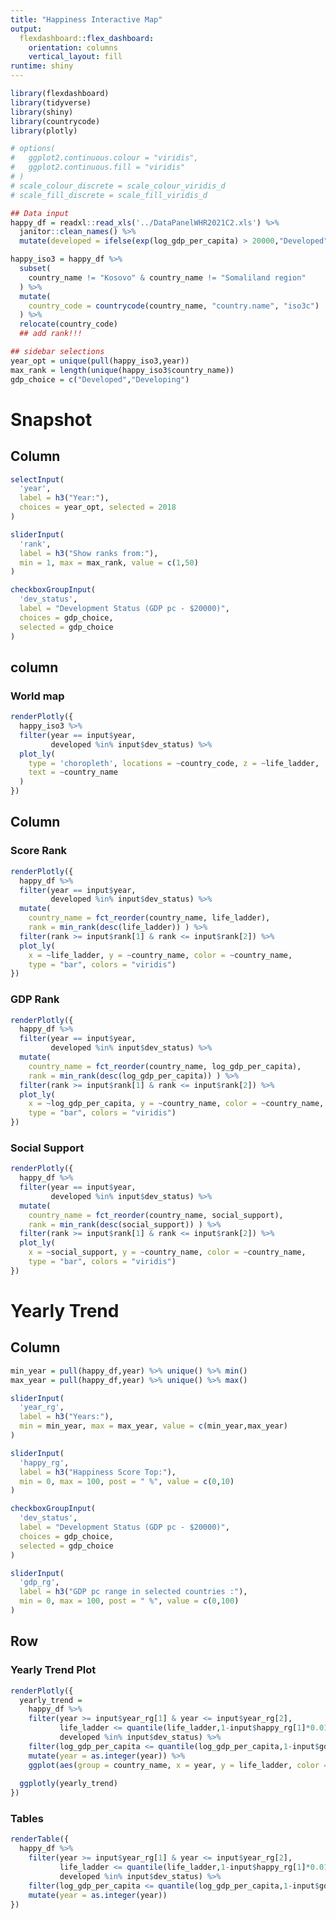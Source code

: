 ```yaml
---
title: "Happiness Interactive Map"
output: 
  flexdashboard::flex_dashboard:
    orientation: columns
    vertical_layout: fill
runtime: shiny
---
```


```r
library(flexdashboard)
library(tidyverse)
library(shiny)
library(countrycode)
library(plotly)

# options(
#   ggplot2.continuous.colour = "viridis",
#   ggplot2.continuous.fill = "viridis"
# )
# scale_colour_discrete = scale_colour_viridis_d
# scale_fill_discrete = scale_fill_viridis_d
```

```r
## Data input
happy_df = readxl::read_xls('../DataPanelWHR2021C2.xls') %>% 
  janitor::clean_names() %>% 
  mutate(developed = ifelse(exp(log_gdp_per_capita) > 20000,"Developed","Developing"))

happy_iso3 = happy_df %>% 
  subset(
    country_name != "Kosovo" & country_name != "Somaliland region"
  ) %>% 
  mutate(
    country_code = countrycode(country_name, "country.name", "iso3c")
  ) %>% 
  relocate(country_code)
  ## add rank!!!

## sidebar selections
year_opt = unique(pull(happy_iso3,year))
max_rank = length(unique(happy_iso3$country_name))
gdp_choice = c("Developed","Developing")

```

Snapshot
======================================================================

Column {.sidebar}
-----------------------------------------------------------------------

```r
selectInput(
  'year',
  label = h3("Year:"),
  choices = year_opt, selected = 2018
)

sliderInput(
  'rank',
  label = h3("Show ranks from:"),
  min = 1, max = max_rank, value = c(1,50)
)

checkboxGroupInput(
  'dev_status',
  label = "Development Status (GDP pc - $20000)",
  choices = gdp_choice,
  selected = gdp_choice
)

```

column {data-width=600}
-----------------------------------------------------------------------

### World map

```r
renderPlotly({
  happy_iso3 %>% 
  filter(year == input$year, 
         developed %in% input$dev_status) %>% 
  plot_ly(
    type = 'choropleth', locations = ~country_code, z = ~life_ladder,
    text = ~country_name
  )
})
```

Column {.tabset}
-----------------------------------------------------------------------

### Score Rank

```r
renderPlotly({
  happy_df %>% 
  filter(year == input$year,
         developed %in% input$dev_status) %>% 
  mutate(
    country_name = fct_reorder(country_name, life_ladder),
    rank = min_rank(desc(life_ladder)) ) %>% 
  filter(rank >= input$rank[1] & rank <= input$rank[2]) %>% 
  plot_ly(
    x = ~life_ladder, y = ~country_name, color = ~country_name, 
    type = "bar", colors = "viridis")
})
```

### GDP Rank

```r
renderPlotly({
  happy_df %>% 
  filter(year == input$year,
         developed %in% input$dev_status) %>% 
  mutate(
    country_name = fct_reorder(country_name, log_gdp_per_capita),
    rank = min_rank(desc(log_gdp_per_capita)) ) %>% 
  filter(rank >= input$rank[1] & rank <= input$rank[2]) %>% 
  plot_ly(
    x = ~log_gdp_per_capita, y = ~country_name, color = ~country_name, 
    type = "bar", colors = "viridis")
})
```

### Social Support

```r
renderPlotly({
  happy_df %>% 
  filter(year == input$year,
         developed %in% input$dev_status) %>% 
  mutate(
    country_name = fct_reorder(country_name, social_support),
    rank = min_rank(desc(social_support)) ) %>% 
  filter(rank >= input$rank[1] & rank <= input$rank[2]) %>% 
  plot_ly(
    x = ~social_support, y = ~country_name, color = ~country_name, 
    type = "bar", colors = "viridis")
})
```

Yearly Trend
======================================================================

Column {.sidebar}
-----------------------------------------------------------------------

```r
min_year = pull(happy_df,year) %>% unique() %>% min()
max_year = pull(happy_df,year) %>% unique() %>% max()

sliderInput(
  'year_rg',
  label = h3("Years:"),
  min = min_year, max = max_year, value = c(min_year,max_year)
)

sliderInput(
  'happy_rg',
  label = h3("Happiness Score Top:"),
  min = 0, max = 100, post = " %", value = c(0,10)
)

checkboxGroupInput(
  'dev_status',
  label = "Development Status (GDP pc - $20000)",
  choices = gdp_choice,
  selected = gdp_choice
)

sliderInput(
  'gdp_rg',
  label = h3("GDP pc range in selected countries :"),
  min = 0, max = 100, post = " %", value = c(0,100)
)
```

Row {data-height=650}
-----------------------------------------------------------------------

### Yearly Trend Plot

```r
renderPlotly({
  yearly_trend = 
    happy_df %>% 
    filter(year >= input$year_rg[1] & year <= input$year_rg[2],
           life_ladder <= quantile(life_ladder,1-input$happy_rg[1]*0.01) & life_ladder >= quantile(life_ladder,1-input$happy_rg[2]*0.01),
           developed %in% input$dev_status) %>%
    filter(log_gdp_per_capita <= quantile(log_gdp_per_capita,1-input$gdp_rg[1]*0.01) & log_gdp_per_capita >= quantile(log_gdp_per_capita,1-input$gdp_rg[2]*0.01)) %>% 
    mutate(year = as.integer(year)) %>% 
    ggplot(aes(group = country_name, x = year, y = life_ladder, color = country_name)) + geom_point(alpha = .5) + geom_line()
  
  ggplotly(yearly_trend)
})
```

### Tables

```r
renderTable({
  happy_df %>% 
    filter(year >= input$year_rg[1] & year <= input$year_rg[2],
           life_ladder <= quantile(life_ladder,1-input$happy_rg[1]*0.01) & life_ladder >= quantile(life_ladder,1-input$happy_rg[2]*0.01),
           developed %in% input$dev_status) %>%
    filter(log_gdp_per_capita <= quantile(log_gdp_per_capita,1-input$gdp_rg[1]*0.01) & log_gdp_per_capita >= quantile(log_gdp_per_capita,1-input$gdp_rg[2]*0.01)) %>% 
    mutate(year = as.integer(year))
})
```

